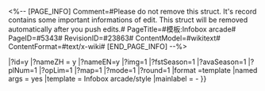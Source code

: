 <%-- [PAGE_INFO]
Comment=#Please do not remove this struct. It's record contains some important informations of edit. This struct will be removed automatically after you push edits.#
PageTitle=#模板:Infobox arcade#
PageID=#5343#
RevisionID=#23863#
ContentModel=#wikitext#
ContentFormat=#text/x-wiki#
[END_PAGE_INFO] --%>

<includeonly>{{SMongo/Ask
|table = ArcadeMode.tabx
|query = id::{{{1|{{PAGENAME}}}}}
|?id=y
|?nameZH = y
|?nameEN=y
|?img=1
|?fstSeason=1
|?avaSeason=1
|?plNum=1
|?opLim=1
|?map=1
|?mode=1
|?round=1
|format =template
|named args = yes
|template = Infobox arcade/style
|mainlabel = -
}}</includeonly><noinclude>{{documentation}}</noinclude>